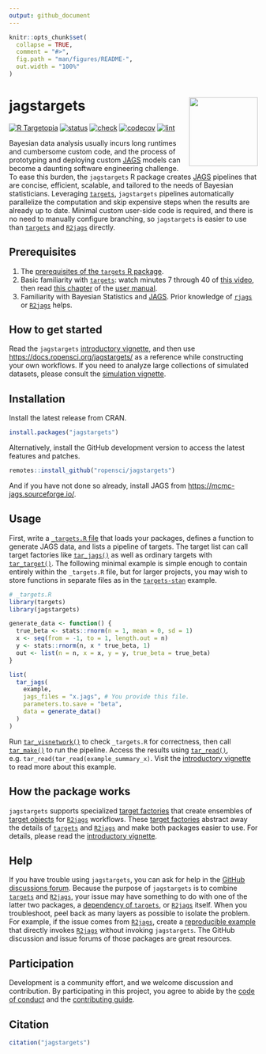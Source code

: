 ```yaml
---
output: github_document
---
```


```r
knitr::opts_chunk$set(
  collapse = TRUE,
  comment = "#>",
  fig.path = "man/figures/README-",
  out.width = "100%"
)
```

# jagstargets <img src='man/figures/logo.png' align="right" height="139"/>

[![R Targetopia](https://img.shields.io/badge/R_Targetopia-member-blue?style=flat&labelColor=gray)](https://wlandau.github.io/targetopia/)
<!--
[![cran](http://www.r-pkg.org/badges/version/jagstargets)](https://cran.r-project.org/package=jagstargets)
-->
[![status](https://www.repostatus.org/badges/latest/active.svg)](https://www.repostatus.org/#active)
[![check](https://github.com/ropensci/jagstargets/workflows/check/badge.svg)](https://github.com/ropensci/jagstargets/actions?query=workflow%3Acheck)
[![codecov](https://codecov.io/gh/ropensci/jagstargets/branch/main/graph/badge.svg?token=3T5DlLwUVl)](https://codecov.io/gh/ropensci/jagstargets)
[![lint](https://github.com/ropensci/jagstargets/workflows/lint/badge.svg)](https://github.com/ropensci/jagstargets/actions?query=workflow%3Alint)

Bayesian data analysis usually incurs long runtimes and cumbersome custom code, and the process of prototyping and deploying custom [JAGS](https://mcmc-jags.sourceforge.io) models can become a daunting software engineering challenge. To ease this burden, the `jagstargets` R package creates [JAGS](https://mcmc-jags.sourceforge.io) pipelines that are concise, efficient, scalable, and tailored to the needs of Bayesian statisticians. Leveraging [`targets`](https://docs.ropensci.org/targets/), `jagstargets` pipelines automatically parallelize the computation and skip expensive steps when the results are already up to date. Minimal custom user-side code is required, and there is no need to manually configure branching, so `jagstargets` is easier to use than [`targets`](https://docs.ropensci.org/targets/) and [`R2jags`](https://CRAN.R-project.org/package=R2jags) directly.

## Prerequisites

1. The [prerequisites of the `targets` R package](https://docs.ropensci.org/targets/#prerequisites).
1. Basic familiarity with [`targets`](https://docs.ropensci.org/targets/): watch minutes 7 through 40 of [this video](https://youtu.be/Gqn7Xn4d5NI?t=439), then read [this chapter](https://books.ropensci.org/targets/walkthrough.html) of the [user manual](https://books.ropensci.org/targets/).
1. Familiarity with Bayesian Statistics and [JAGS](https://mcmc-jags.sourceforge.io/). Prior knowledge of [`rjags`](https://cran.r-project.org/package=rjags) or [`R2jags`](https://cran.r-project.org/package=R2jags) helps.

## How to get started

Read the `jagstargets` [introductory vignette](https://docs.ropensci.org/jagstargets/articles/introduction.html), and then use <https://docs.ropensci.org/jagstargets/> as a reference while constructing your own workflows. If you need to analyze large collections of simulated datasets, please consult the [simulation vignette](https://docs.ropensci.org/jagstargets/articles/simulation.html).

## Installation

Install the latest release from CRAN.

```r
install.packages("jagstargets")
```

Alternatively, install the GitHub development version to access the latest features and patches.

```r
remotes::install_github("ropensci/jagstargets")
```

And if you have not done so already, install JAGS from <https://mcmc-jags.sourceforge.io/>.

## Usage

First, write a [`_targets.R` file](https://books.ropensci.org/targets/walkthrough.html) that loads your packages, defines a function to generate JAGS data, and lists a pipeline of targets. The target list can call target factories like [`tar_jags()`](https://docs.ropensci.org/jagstargets/reference/tar_jags.html) as well as ordinary targets with [`tar_target()`](https://docs.ropensci.org/targets/reference/tar_target.html). The following minimal example is simple enough to contain entirely within the `_targets.R` file, but for larger projects, you may wish to store functions in separate files as in the [`targets-stan`](https://github.com/wlandau/targets-stan) example.

```r
# _targets.R
library(targets)
library(jagstargets)

generate_data <- function() {
  true_beta <- stats::rnorm(n = 1, mean = 0, sd = 1)
  x <- seq(from = -1, to = 1, length.out = n)
  y <- stats::rnorm(n, x * true_beta, 1)
  out <- list(n = n, x = x, y = y, true_beta = true_beta)
}

list(
  tar_jags(
    example,
    jags_files = "x.jags", # You provide this file.
    parameters.to.save = "beta",
    data = generate_data()
  )
)
```

Run [`tar_visnetwork()`](https://docs.ropensci.org/targets/reference/tar_visnetwork.html) to check `_targets.R` for correctness, then call [`tar_make()`](https://docs.ropensci.org/targets/reference/tar_make.html) to run the pipeline. Access the results using [`tar_read()`](https://docs.ropensci.org/targets/reference/tar_read.html), e.g. `tar_read(tar_read(example_summary_x)`. Visit the [introductory vignette](https://docs.ropensci.org/jagstargets/articles/introduction.html) to read more about this example.

## How the package works

`jagstargets` supports specialized [target factories](https://ropensci.org/blog/2021/02/03/targets/#target-factories) that create ensembles of [target objects](https://docs.ropensci.org/targets/reference/tar_target.html) for [`R2jags`](https://CRAN.R-project.org/package=R2jags) workflows. These [target factories](https://ropensci.org/blog/2021/02/03/targets/#target-factories) abstract away the details of [`targets`](https://docs.ropensci.org/targets/) and [`R2jags`](https://CRAN.R-project.org/package=R2jags) and make both packages easier to use. For details, please read the [introductory vignette](https://docs.ropensci.org/jagstargets/articles/introduction.html).

## Help

If you have trouble using `jagstargets`, you can ask for help in the [GitHub discussions forum](https://github.com/ropensci/jagstargets/discussions/categories/help). Because the purpose of `jagstargets` is to combine [`targets`](https://docs.ropensci.org/targets/) and [`R2jags`](https://CRAN.R-project.org/package=R2jags), your issue may have something to do with one of the latter two packages, a [dependency of `targets`](https://github.com/ropensci/targets/blob/4e3ef2a6c986f558a25e544416f480fc01236b6b/DESCRIPTION#L49-L88), or [`R2jags`](https://CRAN.R-project.org/package=R2jags) itself. When you troubleshoot, peel back as many layers as possible to isolate the problem. For example, if the issue comes from [`R2jags`](https://CRAN.R-project.org/package=R2jags), create a [reproducible example](https://reprex.tidyverse.org) that directly invokes [`R2jags`](https://CRAN.R-project.org/package=R2jags) without invoking `jagstargets`. The GitHub discussion and issue forums of those packages are great resources.

## Participation

Development is a community effort, and we welcome discussion and contribution. By participating in this project, you agree to abide by the [code of conduct](hhttps://ropensci.org/code-of-conduct/) and the [contributing guide](https://github.com/ropensci/jagstargets/blob/main/CONTRIBUTING.md).

## Citation

```r
citation("jagstargets")
```
